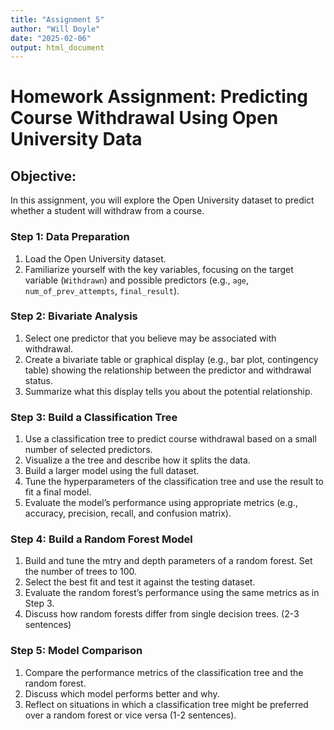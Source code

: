 ```yaml
---
title: "Assignment 5"
author: "Will Doyle"
date: "2025-02-06"
output: html_document
---
```


# Homework Assignment: Predicting Course Withdrawal Using Open University Data

## Objective:
In this assignment, you will explore the Open University dataset to predict whether a student will withdraw from a course. 

### Step 1: Data Preparation
1. Load the Open University dataset.  
2. Familiarize yourself with the key variables, focusing on the target variable (`Withdrawn`) and possible predictors (e.g., `age`, `num_of_prev_attempts`, `final_result`).

### Step 2: Bivariate Analysis
1. Select one predictor that you believe may be associated with withdrawal.
2. Create a bivariate table or graphical display (e.g., bar plot, contingency table) showing the relationship between the predictor and withdrawal status.
3. Summarize what this display tells you about the potential relationship.

### Step 3: Build a Classification Tree
1. Use a classification tree to predict course withdrawal based on a small number of selected predictors.
2. Visualize a the tree and describe how it splits the data.
3. Build a larger model using the full dataset. 
4. Tune the hyperparameters of the classification tree and use the result to fit a final model. 
3. Evaluate the model's performance using appropriate metrics (e.g., accuracy, precision, recall, and confusion matrix).

### Step 4: Build a Random Forest Model
1. Build and tune the mtry and depth parameters of a random forest. Set the number of trees to 100. 
2. Select the best fit and test it against the testing dataset. 
3. Evaluate the random forest's performance using the same metrics as in Step 3.
4. Discuss how random forests differ from single decision trees. (2-3 sentences)

### Step 5: Model Comparison
1. Compare the performance metrics of the classification tree and the random forest.
2. Discuss which model performs better and why.
3. Reflect on situations in which a classification tree might be preferred over a random forest or vice versa (1-2 sentences).

